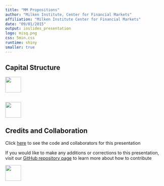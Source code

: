 ```yaml
---
title: "MM Propositions"
author: "Milken Institute, Center for Financial Markets"
affiliation: "Milken Institute Center for Financial Markets"
date: "09/01/2015"
output: ioslides_presentation
logo: misq.png
css: 5min.css
runtime: shiny
smaller: true
---
```


## Capital Structure



<div class="MIfooter"><img src="mi.png" style="height:50px;"></div> 

## 




<div class="MIfooter"><img src="mi.png" style="height:50px;"></div> 

## Credits and Collaboration

Click [here](https://github.com/FinancialMarkets/5MinuteFinance/blob/master/Commodities/nat_gas_markets/nat_gas_markets.Rmd) to see the code and collaborators for this presentation

If you would like to make any additions or corrections to this presentation, visit our [GitHub repository page](https://github.com/FinancialMarkets/5MinuteFinance#how-to-contribute) to learn more about how to contribute

<div class="MIfooter"><img src="mi.png" style="height:50px;"></div> 

